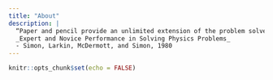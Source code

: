 ```yaml
---
title: "About"
description: |
  “Paper and pencil provide an unlimited extension of the problem solver’s working memory capacity, but at the cost of writing down the information (which can be done more rapidly than it can be memorized) and of gaining access to it when it is needed.”  
  _Expert and Novice Performance in Solving Physics Problems_  
  - Simon, Larkin, McDermott, and Simon, 1980
---
```


```r
knitr::opts_chunk$set(echo = FALSE)
```
